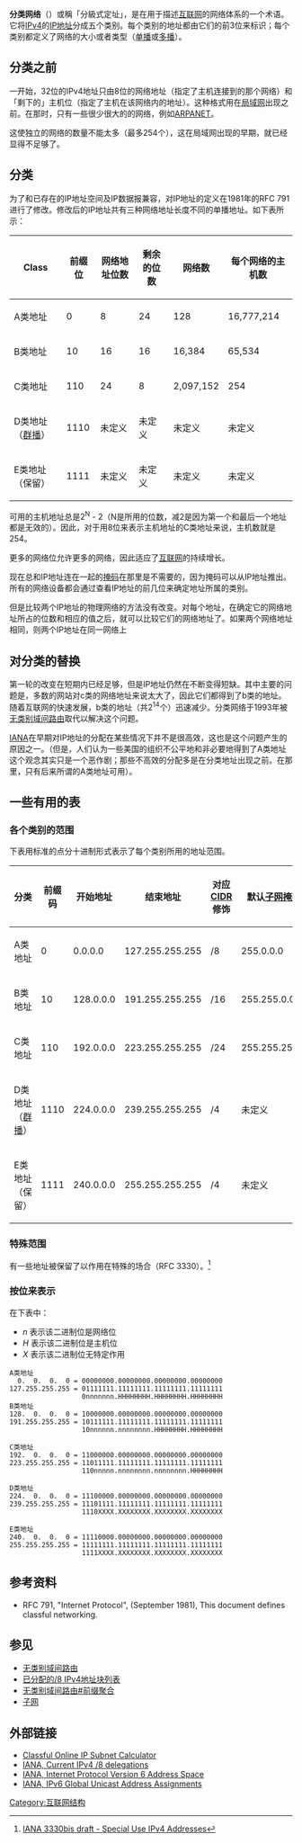 {{NoteTA|G1=IT}}
'''分类网络'''（{{lang|en|'''Classful Addressing'''}}）或稱「分級式定址」，是在{{fact|1993年}}用于描述[[互联网|互联网]]的网络体系的一个术语。它将[[IPv4|IPv4]]的[[IP地址|IP地址]]分成五个类别。每个类别的地址都由它们的前3位来标识；每个类别都定义了网络的大小或者类型（[[单播|单播]]或[[多播|多播]]）。

== 分类之前 ==
一开始，32位的IPv4地址只由8位的网络地址（指定了主机连接到的那个网络）和「剩下的」主机位（指定了主机在该网络内的地址）。这种格式用在[[局域网|局域网]]出现之前。在那时，只有一些很少很大的的网络，例如[[ARPANET|ARPANET]]。

这使独立的网络的数量不能太多（最多254个），这在局域网出现的早期，就已经显得不足够了。

== 分类 ==
为了和已存在的IP地址空间及IP数据报兼容，对IP地址的定义在1981年的RFC 791进行了修改。修改后的IP地址共有三种网络地址长度不同的单播地址。如下表所示：

{| class="wikitable"  style="margin:0 auto;"
! Class
! 前缀位
! 网络地址位数
! 剩余的位数
! 网络数
! 每个网络的主机数
|-
| A类地址
| 0
| 8
| 24
| 128
| 16,777,214
|-
| B类地址
| 10
| 16
| 16
| 16,384
| 65,534
|-
| C类地址
| 110
| 24
| 8
| 2,097,152
| 254
|-
| D类地址（[[群播|群播]]）
| 1110
| 未定义
| 未定义
| 未定义
| 未定义
|-
| E类地址（保留）
| 1111
| 未定义
| 未定义
| 未定义
| 未定义
|}
可用的主机地址总是2<sup>N</sup> - 2（N是所用的位数，减2是因为第一个和最后一个地址都是无效的）。因此，对于用8位来表示主机地址的C类地址来说，主机数就是254。

更多的网络位允许更多的网络，因此适应了[[互联网|互联网]]的持续增长。

现在总和IP地址连在一起的[[掩码|掩码]]在那里是不需要的，因为掩码可以从IP地址推出。所有的网络设备都会通过查看IP地址的前几位来确定地址所属的类别。

但是比较两个IP地址的物理网络的方法没有改变。对每个地址，在确定它的网络地址所占的位数和相应的值之后，就可以比较它们的网络地址了。如果两个网络地址相同，则两个IP地址在同一网络上

== 对分类的替换 ==
第一轮的改变在短期内已经足够，但是IP地址仍然在不断变得短缺。其中主要的问题是，多数的网站对c类的网络地址来说太大了，因此它们都得到了b类的地址。随着互联网的快速发展，b类的地址（共2<sup>14</sup>个）迅速减少。分类网络于1993年被[[无类别域间路由|无类别域间路由]]取代以解决这个问题。

[[IANA|IANA]]在早期对IP地址的分配在某些情况下并不是很高效，这也是这个问题产生的原因之一。（但是，人们{{who|time=2022-02-13}}认为一些美国的组织不公平地和非必要地得到了A类地址这个观念其实只是一个恶作剧；那些不高效的分配多是在分类地址出现之前。在那里，只有后来所谓的A类地址可用）。

== 一些有用的表 ==
=== 各个类别的范围 ===
下表用标准的点分十进制形式表示了每个类别所用的地址范围。
{| class="wikitable" style="margin:0 auto;"
! 分类
! 前缀码
!开始地址
!结束地址
! 对应[[CIDR|CIDR]]修饰
! 默认[[子网掩码|子网掩码]]
|-
| A类地址
| 0
| 0.0.0.0
| 127.255.255.255
| /8
| 255.0.0.0
|-
| B类地址
| 10
| 128.0.0.0
| 191.255.255.255
| /16
| 255.255.0.0
|-
| C类地址
| 110
| 192.0.0.0
| 223.255.255.255
| /24
| 255.255.255.0
|-
| D类地址 （[[群播|群播]]）
| 1110
| 224.0.0.0
| 239.255.255.255
| /4
|未定义
|-
| E类地址 （保留）
| 1111
| 240.0.0.0
| 255.255.255.255
| /4
|未定义
|}

=== 特殊范围 ===
有一些地址被保留了以作用在特殊的场合（RFC 3330）。<ref>[http://tools.ietf.org/html/draft-iana-rfc3330bis IANA 3330bis draft - Special Use IPv4 Addresses]</ref>

=== 按位来表示 ===
在下表中：
* ''n'' 表示该二进制位是网络位
* ''H'' 表示该二进制位是主机位
* ''X'' 表示该二进制位无特定作用

<pre>
A类地址
  0.  0.  0.  0 = 00000000.00000000.00000000.00000000
127.255.255.255 = 01111111.11111111.11111111.11111111
                  0nnnnnnn.HHHHHHHH.HHHHHHHH.HHHHHHHH
B类地址
128.  0.  0.  0 = 10000000.00000000.00000000.00000000
191.255.255.255 = 10111111.11111111.11111111.11111111
                  10nnnnnn.nnnnnnnn.HHHHHHHH.HHHHHHHH

C类地址
192.  0.  0.  0 = 11000000.00000000.00000000.00000000
223.255.255.255 = 11011111.11111111.11111111.11111111
                  110nnnnn.nnnnnnnn.nnnnnnnn.HHHHHHHH

D类地址
224.  0.  0.  0 = 11100000.00000000.00000000.00000000
239.255.255.255 = 11101111.11111111.11111111.11111111
                  1110XXXX.XXXXXXXX.XXXXXXXX.XXXXXXXX

E类地址
240.  0.  0.  0 = 11110000.00000000.00000000.00000000
255.255.255.255 = 11111111.11111111.11111111.11111111
                  1111XXXX.XXXXXXXX.XXXXXXXX.XXXXXXXX
</pre>

== 参考资料 ==
{{reflist}}
* RFC 791, "Internet Protocol", (September 1981), This document defines classful networking.

== 参见 ==
* [[无类别域间路由|无类别域间路由]]
* [[已分配的/8_IPv4地址块列表|已分配的/8 IPv4地址块列表]]
* [[无类别域间路由#前缀聚合|无类别域间路由#前缀聚合]]
* [[子网|子网]]

== 外部链接 ==
* [http://www.subnet-calculator.com/subnet.php Classful Online IP Subnet Calculator] {{Wayback|url=http://www.subnet-calculator.com/subnet.php |date=20201112021747 }}
* [https://web.archive.org/web/20100430190605/http://www.iana.org/assignments/ipv4-address-space/ IANA, Current IPv4 /8 delegations]
* [http://www.iana.org/assignments/ipv6-address-space IANA, Internet Protocol Version 6 Address Space]{{Wayback|url=http://www.iana.org/assignments/ipv6-address-space |date=20100416084837 }}
* [http://www.iana.org/assignments/ipv6-unicast-address-assignments IANA, IPv6 Global Unicast Address Assignments] {{Wayback|url=http://www.iana.org/assignments/ipv6-unicast-address-assignments |date=20100430185642 }}

[[Category:互联网结构|Category:互联网结构]]